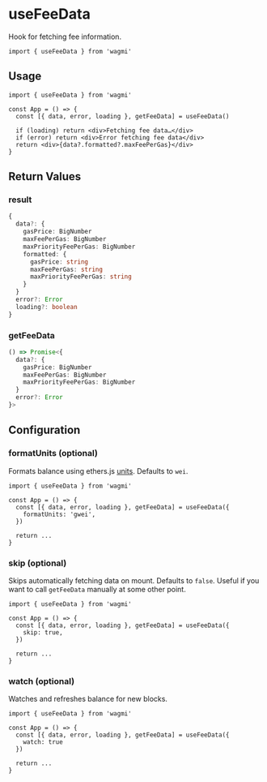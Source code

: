 # useFeeData

Hook for fetching fee information.

```tsx
import { useFeeData } from 'wagmi'
```

## Usage

```tsx
import { useFeeData } from 'wagmi'

const App = () => {
  const [{ data, error, loading }, getFeeData] = useFeeData()

  if (loading) return <div>Fetching fee data…</div>
  if (error) return <div>Error fetching fee data</div>
  return <div>{data?.formatted?.maxFeePerGas}</div>
}
```

## Return Values

### result

```ts
{
  data?: {
    gasPrice: BigNumber
    maxFeePerGas: BigNumber
    maxPriorityFeePerGas: BigNumber
    formatted: {
      gasPrice: string
      maxFeePerGas: string
      maxPriorityFeePerGas: string
    }
  }
  error?: Error
  loading?: boolean
}
```

### getFeeData

```ts
() => Promise<{
  data?: {
    gasPrice: BigNumber
    maxFeePerGas: BigNumber
    maxPriorityFeePerGas: BigNumber
  }
  error?: Error
}>
```

## Configuration

### formatUnits (optional)

Formats balance using ethers.js [units](https://docs.ethers.io/v5/api/utils/display-logic/#display-logic--units). Defaults to `wei`.

```tsx highlight='5'
import { useFeeData } from 'wagmi'

const App = () => {
  const [{ data, error, loading }, getFeeData] = useFeeData({
    formatUnits: 'gwei',
  })

  return ...
}
```

### skip (optional)

Skips automatically fetching data on mount. Defaults to `false`. Useful if you want to call `getFeeData` manually at some other point.

```tsx highlight='5'
import { useFeeData } from 'wagmi'

const App = () => {
  const [{ data, error, loading }, getFeeData] = useFeeData({
    skip: true,
  })

  return ...
}
```

### watch (optional)

Watches and refreshes balance for new blocks.

```tsx highlight='5'
import { useFeeData } from 'wagmi'

const App = () => {
  const [{ data, error, loading }, getFeeData] = useFeeData({
    watch: true
  })

  return ...
}
```
